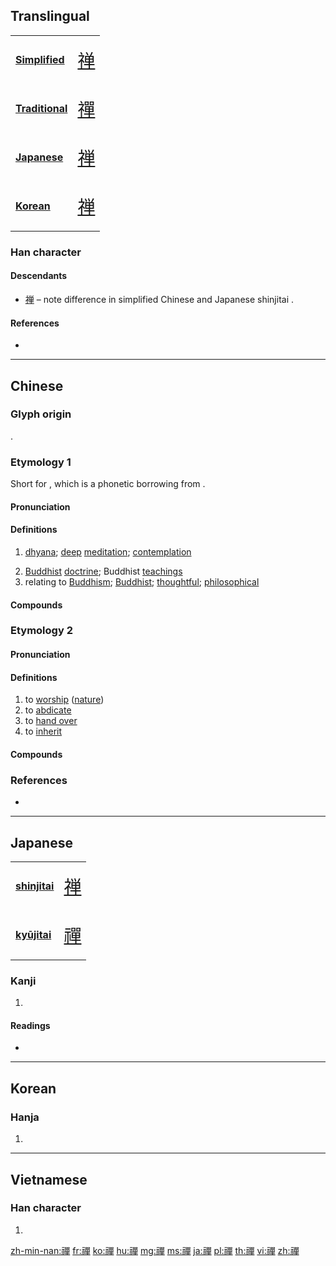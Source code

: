 {{character info/new}}
{{also|禅}}
==Translingual==
{| class="floatright" border=1 cellpadding="5" cellspacing="0"
|- valign="center"
| bgcolor="#dfefff"|
'''[[Simplified Chinese|Simplified]]'''
|<span class="Hans" lang="zh-hans" style="font-size: 175%">[[禅]]</span>
|- valign="center"
| bgcolor="#dfefff"|
'''[[Traditional Chinese|Traditional]]'''
|<span class="Hant" lang="zh-hant" style="font-size: 175%">[[禪]]</span>
|- valign="center"
| bgcolor="#dfefff"|
'''[[Japanese]]'''
|<span class="Jpan" lang="jp" style="font-size: 175%">[[禅]]</span>
|- valign="center"
| bgcolor="#dfefff"|
'''[[Korean]]'''
|<span class="Ko" lang="ko" style="font-size: 175%">[[禅]]</span>
|}

===Han character===
{{Han char|rn=113|rad=示|as=12|sn=17|four=36256|canj=IFRRJ|ids=⿰礻單}}

====Descendants====
* [[禅]] – note difference in simplified Chinese {{lang|und|sc=Hans|禅}} and Japanese shinjitai {{lang|ja|禅}}.

====References====
* {{Han ref|kx=0846.360|dkj=24835|dj=1267.260|hdz=42408.100|uh=79AA|ud=31146|bh=C149|bd=49481}}

----

==Chinese==
{{zh-forms|s=禅}}

===Glyph origin===
{{Han etym}}
{{Han compound|示|單|ls=psc|c1=s|c2=p}}.

===Etymology 1===
Short for {{zh-l|*禪那}}, which is a phonetic borrowing from {{bor|zh|sa|ध्यान||[[dhyana]]|notext=1}}.

====Pronunciation====
{{zh-pron
|m=chán
|c=sim4,sin4
|c_note=sim4 - from [[dissimilation]] of initial and coda. Compare {{zh-l|*蟬}}
|mn=siân/siān
|w=3zoe
|mc=1
|oc=n,1
|cat=n,a
}}

====Definitions====
{{zh-hanzi}}

# {{lb|zh|Buddhism}} [[dhyana]]; [[deep]] [[meditation]]; [[contemplation]]
# [[Buddhist]] [[doctrine]]; Buddhist [[teaching]]s
# relating to [[Buddhism]]; [[Buddhist]]; [[thoughtful]]; [[philosophical]]

====Compounds====
{{zh-der|fold=1|口頭禪|一味禪|坐禪|悟禪|安禪|四禪八定|參禪|牛頭禪|禪室|禪數|禪客|禪杖|禪七|禪寂|禪那|禪堂|禪宗|禪關|禪門五宗|禪詩|禪號|禪房|禪悅|禪心|禪師|禪寺|禪定|禪宗七祖|禪和子|禪味|禪林|禪學|看話禪|打禪七|打禪|禪床|班禪喇嘛|班禪|禪機|禪椅|枯禪|面壁坐禪|野狐禪|默照禪}}

===Etymology 2===

====Pronunciation====
{{zh-pron
|m=shàn
|c=sin6
|w=3zoe
|mc=2
|oc=1,2
|cat=v
}}

====Definitions====
{{zh-hanzi}}

# to [[worship]] ([[nature]])
# to [[abdicate]]
# to [[hand over]]
# to [[inherit]]

====Compounds====
{{zh-der|fold=1|受禪|封禪|禪位|禪讓}}

===References===
* {{R:yue:Hanzi}}

----

==Japanese==
{| class="floatright" border=1 cellpadding="5" cellspacing="0"
|- valign="center"
| bgcolor="#dfefff"|
'''[[shinjitai]]'''
|<span class="Jpan" lang="ja" style="font-size: 175%">[[禅]]</span>
|- valign="center"
| bgcolor="#dfefff"|
'''[[kyūjitai]]'''
|<span class="Jpan" lang="ja" style="font-size: 175%">[[禪]]</span>
|}
===Kanji===
{{ja-kanji|grade=|rs=示12|style=ky|shin=禅}}

# {{defn|lang=ja|sort=示12}}

====Readings====
* {{ja-readings|on=[[ぜん]] (zen), [[せん]] (sen)|kun=[[ゆずる]] (yuzuru), [[しずか]] (shizuka)|nanori=}}

----

==Korean==

===Hanja===
{{ko-hanja|hangeul=선|eumhun=|rv=seon|mr=sŏn|y=sen}}

# {{defn|lang=ko|sort=示12}}

----

==Vietnamese==

===Han character===
{{vi-hantu|[[thiền]], [[thiện]], [[xèng]]|rs=示12}}

# {{defn|lang=vi|sort=示12}}

[[zh-min-nan:禪]]
[[fr:禪]]
[[ko:禪]]
[[hu:禪]]
[[mg:禪]]
[[ms:禪]]
[[ja:禪]]
[[pl:禪]]
[[th:禪]]
[[vi:禪]]
[[zh:禪]]